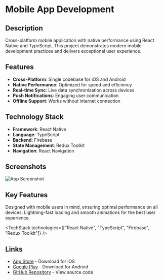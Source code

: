 # Mobile App Development

## Description

Cross-platform mobile application with native performance using React Native and TypeScript. This project demonstrates modern mobile development practices and delivers exceptional user experience.

## Features

- **Cross-Platform**: Single codebase for iOS and Android
- **Native Performance**: Optimized for speed and efficiency
- **Real-time Sync**: Live data synchronization across devices
- **Push Notifications**: Engaging user communication
- **Offline Support**: Works without internet connection

## Technology Stack

- **Framework**: React Native
- **Language**: TypeScript
- **Backend**: Firebase
- **State Management**: Redux Toolkit
- **Navigation**: React Navigation

## Screenshots

![App Screenshot](/placeholder.jpg)

## Key Features

<ProjectGrid>
  <HighlightBox type="success" title="Mobile First" icon="📱">
    Designed with mobile users in mind, ensuring optimal performance on all
    devices.
  </HighlightBox>
  <HighlightBox type="info" title="Performance" icon="🚀">
    Lightning-fast loading and smooth animations for the best user experience.
  </HighlightBox>
</ProjectGrid>

<TechStack
  technologies={["React Native", "TypeScript", "Firebase", "Redux Toolkit"]}
/>

## Links

- [App Store](https://apps.apple.com/example) - Download for iOS
- [Google Play](https://play.google.com/store/apps/example) - Download for Android
- [GitHub Repository](https://github.com/example/mobile-app) - View source code
